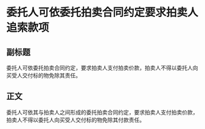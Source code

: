 # 委托人可依委托拍卖合同约定要求拍卖人追索款项
## 副标题
委托人可依委托拍卖合同约定，要求拍卖人支付拍卖价款，拍卖人不得以委托人向买受人交付标的物免除其责任。
## 正文
委托人可依其与拍卖人之间形成的委托拍卖合同约定，要求拍卖人支付拍卖价款，拍卖人不得以委托人向买受人交付标的物免除其付款责任。